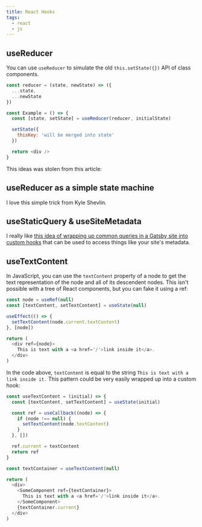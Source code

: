 ```yaml
---
title: React Hooks
tags:
  - react
  - js
---
```


## useReducer

You can use `useReducer` to simulate the old `this.setState({})` API of class components.

```js
const reducer = (state, newState) => ({
  ...state,
  ...newState
})

const Example = () => {
  const [state, setState] = useReducer(reducer, initialState)

  setState({
    thisKey: 'will be merged into state'
  })

  return <div />
}
```

This ideas was stolen from this article:

<Bookmark url='https://blog.logrocket.com/react-hooks-cheat-sheet-unlock-solutions-to-common-problems-af4caf699e70/' />

## useReducer as a simple state machine

<Bookmark url='https://kyleshevlin.com/how-to-use-usereducer-as-a-finite-state-machine' />

I love this simple trick from Kyle Shevlin.

## useStaticQuery & useSiteMetadata

I really like [this idea of wrapping up common queries in a Gatsby site into custom hooks](https://blog.scottspence.me/gatsby-custom-react-hook-for-site-metadata) that can be used to access things like your site's metadata.

## useTextContent

In JavaScript, you can use the `textContent` property of a node to get the text representation of the node and all of its descendent nodes. This isn't possible with a tree of React components, but you can fake it using a ref:

```js
const node = useRef(null)
const [textContent, setTextContent] = useState(null)

useEffect(() => {
  setTextContent(node.current.textContent)
}, [node])

return (
  <div ref={node}>
    This is text with a <a href='/'>link inside it</a>.
  </div>
)
```

In the code above, `textContent` is equal to the string `This is text with a link inside it.` This pattern could be very easily wrapped up into a custom hook:

```js
const useTextContent = (initial) => {
  const [textContent, setTextContent] = useState(initial)

  const ref = useCallback((node) => {
    if (node !== null) {
      setTextContent(node.textContent)
    }
  }, [])

  ref.current = textContent
  return ref
}

const textContainer = useTextContent(null)

return (
  <div>
    <SomeComponent ref={textContainer}>
      This is text with a <a href='/'>link inside it</a>.
    </SomeComponent>
    {textContainer.current}
  </div>
)
```
